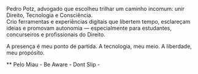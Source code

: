 Pedro Potz, advogado que escolheu trilhar um caminho incomum: unir Direito, Tecnologia e Consciência.  
Crio ferramentas e experiências digitais que libertem tempo, esclareçam ideias e promovam autonomia — especialmente para estudantes, concurseiros e profissionais do Direito.

A presença é meu ponto de partida. A tecnologia, meu meio. A liberdade, meu propósito.


** Pelo Miau - Be Aware - Dont Slip - 